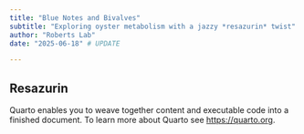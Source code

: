 ```yaml
---
title: "Blue Notes and Bivalves"
subtitle: "Exploring oyster metabolism with a jazzy *resazurin* twist"
author: "Roberts Lab"
date: "2025-06-18" # UPDATE

---
```


## Resazurin

Quarto enables you to weave together content and executable code into a finished document. To learn more about Quarto see <https://quarto.org>.
